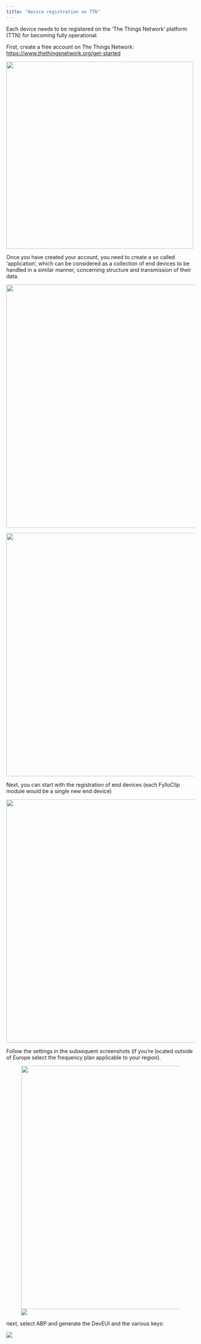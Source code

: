 ```yaml
---
title: "device registration on TTN"
---
```


Each device needs to be registered on the 'The Things Network' platform (TTN) for becoming fully operational.

First, create a free account on The Things Network: <https://www.thethingsnetwork.org/get-started>

![](images/clipboard-3534874080.png){width="500"}

Once you have created your account, you need to create a so called 'application', which can be considered as a collection of end devices to be handled in a similar manner, concerning structure and transmission of their data.

![](images/clipboard-93905321.png){width="650"}

![](images/clipboard-843987135.png){width="650"}

Next, you can start with the registration of end devices (each FylloClip module would be a single new end device)

![](images/clipboard-3758552285.png){width="650"}

Follow the settings in the subsequent screenshots (if you're located outside of Europe select the frequency plan applicable to your region).

![![](images/clipboard-2069720664.png)](images/clipboard-1395047752.png){width="650"}

next, select ABP and generate the DevEUI and the various keys:

![](images/clipboard-2069720664.png)
